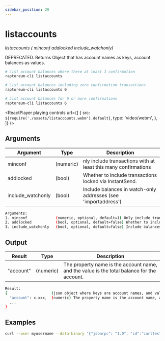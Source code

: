 ```yaml
---
sidebar_position: 29
---
```



# listaccounts

_listaccounts ( minconf addlocked include_watchonly)_

DEPRECATED. Returns Object that has account names as keys, account balances as values.

```bash
# List account balances where there at least 1 confirmation
raptoreum-cli listaccounts

# List account balances including zero confirmation transactions
raptoreum-cli listaccounts 0

# List account balances for 6 or more confirmations
raptoreum-cli listaccounts 6
```

<ReactPlayer
  playing
  controls
  url={[
    {
      src: `${require('./assets/listaccounts.webm').default}`,
      type: 'video/webm',
    },
  ]}
/>

## Arguments

| Argument          | Type      | Description                                                    |
| ----------------- | --------- | -------------------------------------------------------------- |
| minconf           | (numeric) | nly include transactions with at least this many confirmations |
| addlocked         | (bool)    | Whether to include transactions locked via InstantSend.        |
| include_watchonly | (bool)    | Include balances in watch-only addresses (see 'importaddress') |

```bash
Arguments:
1. minconf             (numeric, optional, default=1) Only include transactions with at least this many confirmations
2. addlocked           (bool, optional, default=false) Whether to include transactions locked via InstantSend.
3. include_watchonly   (bool, optional, default=false) Include balances in watch-only addresses (see 'importaddress')
```

## Output

| Result    | Type      | Description                                                                                |
| --------- | --------- | ------------------------------------------------------------------------------------------ |
| "account" | (numeric) | The property name is the account name, and the value is the total balance for the account. |

```bash
Result:
{                    (json object where keys are account names, and values are numeric balances
  "account": x.xxx,  (numeric) The property name is the account name, and the value is the total balance for the account.
  ...
}
```

## Examples

```bash
curl --user myusername --data-binary '{"jsonrpc": "1.0", "id":"curltest", "method": "listaccounts", "params": [6] }' -H 'content-type: text/plain;' http://127.0.0.1:9998/
```
